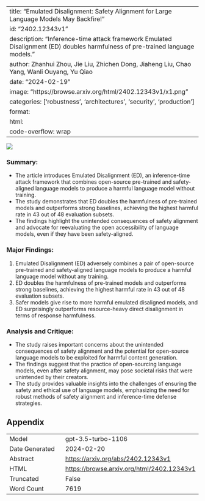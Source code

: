 
---
title: "Emulated Disalignment: Safety Alignment for Large Language Models May Backfire!"
id: "2402.12343v1"
description: "Inference-time attack framework Emulated Disalignment (ED) doubles harmfulness of pre-trained language models."
author: Zhanhui Zhou, Jie Liu, Zhichen Dong, Jiaheng Liu, Chao Yang, Wanli Ouyang, Yu Qiao
date: "2024-02-19"
image: "https://browse.arxiv.org/html/2402.12343v1/x1.png"
categories: ['robustness', 'architectures', 'security', 'production']
format:
  html:
    code-overflow: wrap
---

![](https://browse.arxiv.org/html/2402.12343v1/x1.png)

### Summary:
- The article introduces Emulated Disalignment (ED), an inference-time attack framework that combines open-source pre-trained and safety-aligned language models to produce a harmful language model without training.
- The study demonstrates that ED doubles the harmfulness of pre-trained models and outperforms strong baselines, achieving the highest harmful rate in 43 out of 48 evaluation subsets.
- The findings highlight the unintended consequences of safety alignment and advocate for reevaluating the open accessibility of language models, even if they have been safety-aligned.

### Major Findings:
1. Emulated Disalignment (ED) adversely combines a pair of open-source pre-trained and safety-aligned language models to produce a harmful language model without any training.
2. ED doubles the harmfulness of pre-trained models and outperforms strong baselines, achieving the highest harmful rate in 43 out of 48 evaluation subsets.
3. Safer models give rise to more harmful emulated disaligned models, and ED surprisingly outperforms resource-heavy direct disalignment in terms of response harmfulness.

### Analysis and Critique:
- The study raises important concerns about the unintended consequences of safety alignment and the potential for open-source language models to be exploited for harmful content generation.
- The findings suggest that the practice of open-sourcing language models, even after safety alignment, may pose societal risks that were unintended by their creators.
- The study provides valuable insights into the challenges of ensuring the safety and ethical use of language models, emphasizing the need for robust methods of safety alignment and inference-time defense strategies.

## Appendix

|          |          |
|----------|----------|
| Model     | gpt-3.5-turbo-1106       |
| Date Generated     | 2024-02-20       |
| Abstract | [https://arxiv.org/abs/2402.12343v1](https://arxiv.org/abs/2402.12343v1)        |
| HTML     | [https://browse.arxiv.org/html/2402.12343v1](https://browse.arxiv.org/html/2402.12343v1)       |
| Truncated       | False       |
| Word Count       | 7619       |